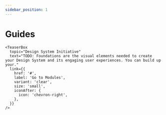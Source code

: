 ```yaml
---
sidebar_position: 1
---
```



# Guides

<div ks-theme="docs">
  <Columns columns={3} gutter="md" switchAt="48rem">
    <TeaserBox
      topic="Create your Design System"
      text="TODO: Foundations are the visual elements needed to create your Design System and its engaging user experiences. You can build up your."
      link={{
        href: '#',
        label: 'Go to Token',
        variant: 'clear',
        size: 'small',
        iconAfter: {
          icon: 'chevron-right',
        },
      }}
    />
    <TeaserBox
      topic="Components"
      text="TODO: Foundations are the visual elements needed to create your Design System and its engaging user experiences. You can build up your."
      link={{
        href: '#',
        label: 'Explore Components',
        variant: 'clear',
        size: 'small',
        iconAfter: {
          icon: 'chevron-right',
        },
      }}
    />
    <TeaserBox
      topic="Examples"
      text="TODO: Foundations are the visual elements needed to create your Design System and its engaging user experiences. You can build up your."
      link={{
        href: '#',
        label: 'Learn about Layouts',
        variant: 'clear',
        size: 'small',
        iconAfter: {
          icon: 'chevron-right',
        },
      }}
    />
    <TeaserBox
      topic="Migrations"
      text="TODO: Foundations are the visual elements needed to create your Design System and its engaging user experiences. You can build up your."
      link={{
        href: '#',
        label: 'Go to Modules',
        variant: 'clear',
        size: 'small',
        iconAfter: {
          icon: 'chevron-right',
        },
      }}
    />
    <TeaserBox
      topic="Using our starter"
      text="TODO: Foundations are the visual elements needed to create your Design System and its engaging user experiences. You can build up your."
      link={{
        href: '#',
        label: 'Go to Modules',
        variant: 'clear',
        size: 'small',
        iconAfter: {
          icon: 'chevron-right',
        },
      }}
    />

    <TeaserBox
      topic="Design System Initiative"
      text="TODO: Foundations are the visual elements needed to create your Design System and its engaging user experiences. You can build up your."
      link={{
        href: '#',
        label: 'Go to Modules',
        variant: 'clear',
        size: 'small',
        iconAfter: {
          icon: 'chevron-right',
        },
      }}
    />
  </Columns>
</div>
